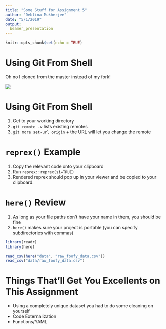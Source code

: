 ```yaml
---
title: "Some Stuff for Assignment 5"
author: "Deblina Mukherjee"
date: "5/1/2019"
output: 
  beamer_presentation
---
```


```r
knitr::opts_chunk$set(echo = TRUE)
```

# Using Git From Shell 

Oh no I cloned from the master instead of my fork! 

![](pics/terminal_edited.png)

# Using Git From Shell 

1. Get to your working directory 
2. ```git remote -v``` lists existing remotes 
3. ```git more set-url origin``` + the URL will let you change the remote 

# ```reprex()``` Example 

1. Copy the relevant code onto your clipboard 
2. Run ```reprex::reprex(si=TRUE)```
3. Rendered reprex should pop up in your viewer and be copied to your clipboard. 

# ```here()``` Review 

1. As long as your file paths don't have your name in them, you should be fine 
2. ```here()``` makes sure your project is portable (you can specify subdirectories with commas)
```r
library(readr)
library(here)

read_csv(here("data", "raw_foofy_data.csv"))
read_csv("data/raw_foofy_data.csv")

```


# Things That'll Get You Excellents on This Assignment 
- Using a completely unique dataset you had to do some cleaning on yourself 
- Code Externalization
- Functions/YAML 